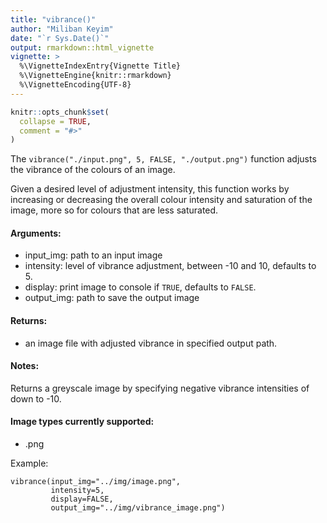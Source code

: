 ```yaml
---
title: "vibrance()"
author: "Miliban Keyim"
date: "`r Sys.Date()`"
output: rmarkdown::html_vignette
vignette: >
  %\VignetteIndexEntry{Vignette Title}
  %\VignetteEngine{knitr::rmarkdown}
  %\VignetteEncoding{UTF-8}
---
```


```r
knitr::opts_chunk$set(
  collapse = TRUE,
  comment = "#>"
)
```

The `vibrance("./input.png", 5, FALSE, "./output.png")` function adjusts the vibrance of the colours of an image.

Given a desired level of adjustment intensity, this function works by increasing or decreasing the overall colour intensity and saturation of the image, more so for colours that are less saturated. 

#### Arguments:

- input_img: path to an input image
- intensity: level of vibrance adjustment, between -10 and 10, defaults to 5.
- display: print image to console if `TRUE`, defaults to `FALSE`.
- output_img: path to save the output image

#### Returns:

- an image file with adjusted vibrance in specified output path.

#### Notes:

Returns a greyscale image by specifying negative vibrance intensities of down to -10.

#### Image types currently supported:

- .png

Example:

```
vibrance(input_img="../img/image.png", 
         intensity=5, 
         display=FALSE, 
         output_img="../img/vibrance_image.png")
```
